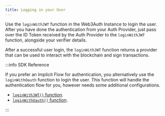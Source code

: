 ```yaml
---
title: Logging in your User
---
```


Use the `loginWithJWT` function in the Web3Auth Instance to login the user. After you have done the authentication from your Auth Provider, just pass
over the ID Token received by the Auth Provider to the `loginWithJWT` function, alongside your verifier details.

After a successful user login, the `loginWithJWT` function returns a provider that can be used to interact with the blockchain and sign transactions.

:::info SDK Reference

If you prefer an Implicit Flow for authentication, you alternatively use the `loginWithOauth` function to login the user. This function will handle
the authentication flow for you, however needs some additional configurations.

- [`loginWithJWT()` function](/sdk/core-kit/mpc-core-kit/authentication#log-in-with-jwt-idtoken-flow).
- [`loginWithOauth()` function](/sdk/core-kit/mpc-core-kit/authentication#log-in-with-oauth-intrinsic-flow).

:::
